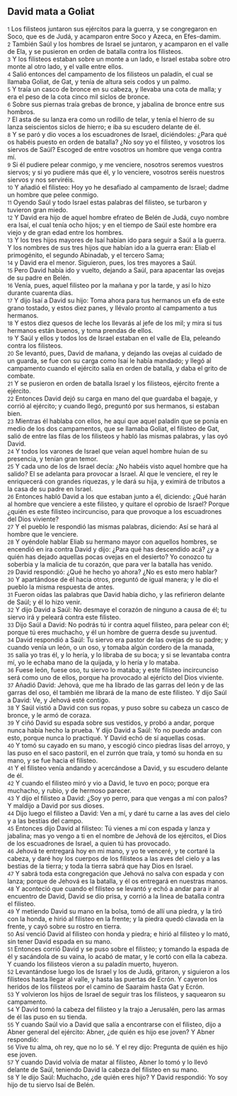 == David mata a Goliat ==

{{anchor|1}} <small>1</small> Los filisteos juntaron sus ejércitos para la guerra, y se congregaron en Soco, que es de Judá, y acamparon entre Soco y Azeca, en Efes-damim.<br>
{{anchor|2}} <small>2</small> También Saúl y los hombres de Israel se juntaron, y acamparon en el valle de Ela, y se pusieron en orden de batalla contra los filisteos.<br>
{{anchor|3}} <small>3</small> Y los filisteos estaban sobre un monte a un lado, e Israel estaba sobre otro monte al otro lado, y el valle entre ellos.<br>
{{anchor|4}} <small>4</small> Salió entonces del campamento de los filisteos un paladín, el cual se llamaba Goliat, de Gat, y tenía de altura seis codos   y un palmo.<br>
{{anchor|5}} <small>5</small> Y traía un casco de bronce en su cabeza, y llevaba una cota de malla; y era el peso de la cota cinco mil siclos   de bronce.<br>
{{anchor|6}} <small>6</small> Sobre sus piernas traía grebas de bronce, y jabalina de bronce entre sus hombros.<br>
{{anchor|7}} <small>7</small> El asta de su lanza era como un rodillo de telar, y tenía el hierro de su lanza seiscientos siclos   de hierro; e iba su escudero delante de él.<br>
{{anchor|8}} <small>8</small> Y se paró y dio voces a los escuadrones de Israel, diciéndoles: ¿Para qué os habéis puesto en orden de batalla? ¿No soy yo el filisteo, y vosotros los siervos de Saúl? Escoged de entre vosotros un hombre que venga contra mí.<br>
{{anchor|9}} <small>9</small> Si él pudiere pelear conmigo, y me venciere, nosotros seremos vuestros siervos; y si yo pudiere más que él, y lo venciere, vosotros seréis nuestros siervos y nos serviréis.<br>
{{anchor|10}} <small>10</small> Y añadió el filisteo: Hoy yo he desafiado al campamento de Israel; dadme un hombre que pelee conmigo.<br>
{{anchor|11}} <small>11</small> Oyendo Saúl y todo Israel estas palabras del filisteo, se turbaron y tuvieron gran miedo.<br>
{{anchor|12}} <small>12</small> Y David era hijo de aquel hombre efrateo de Belén de Judá, cuyo nombre era Isaí, el cual tenía ocho hijos; y en el tiempo de Saúl este hombre era viejo y de gran edad entre los hombres.<br>
{{anchor|13}} <small>13</small> Y los tres hijos mayores de Isaí habían ido para seguir a Saúl a la guerra. Y los nombres de sus tres hijos que habían ido a la guerra eran: Eliab el primogénito, el segundo Abinadab, y el tercero Sama;<br>
{{anchor|14}} <small>14</small> y David era el menor. Siguieron, pues, los tres mayores a Saúl.<br>
{{anchor|15}} <small>15</small> Pero David había ido y vuelto, dejando a Saúl, para apacentar las ovejas de su padre en Belén.<br>
{{anchor|16}} <small>16</small> Venía, pues, aquel filisteo por la mañana y por la tarde, y así lo hizo durante cuarenta días.<br>
{{anchor|17}} <small>17</small> Y dijo Isaí a David su hijo: Toma ahora para tus hermanos un efa   de este grano tostado, y estos diez panes, y llévalo pronto al campamento a tus hermanos.<br>
{{anchor|18}} <small>18</small> Y estos diez quesos de leche los llevarás al jefe de los mil; y mira si tus hermanos están buenos, y toma prendas de ellos.<br>
{{anchor|19}} <small>19</small> Y Saúl y ellos y todos los de Israel estaban en el valle de Ela, peleando contra los filisteos.<br>
{{anchor|20}} <small>20</small> Se levantó, pues, David de mañana, y dejando las ovejas al cuidado de un guarda, se fue con su carga como Isaí le había mandado; y llegó al campamento cuando el ejército salía en orden de batalla, y daba el grito de combate.<br>
{{anchor|21}} <small>21</small> Y se pusieron en orden de batalla Israel y los filisteos, ejército frente a ejército.<br>
{{anchor|22}} <small>22</small> Entonces David dejó su carga en mano del que guardaba el bagaje, y corrió al ejército; y cuando llegó, preguntó por sus hermanos, si estaban bien.<br>
{{anchor|23}} <small>23</small> Mientras él hablaba con ellos, he aquí que aquel paladín que se ponía en medio de los dos campamentos, que se llamaba Goliat, el filisteo de Gat, salió de entre las filas de los filisteos y habló las mismas palabras, y las oyó David.<br>
{{anchor|24}} <small>24</small> Y todos los varones de Israel que veían aquel hombre huían de su presencia, y tenían gran temor.<br>
{{anchor|25}} <small>25</small> Y cada uno de los de Israel decía: ¿No habéis visto aquel hombre que ha salido? El se adelanta para provocar a Israel. Al que le venciere, el rey le enriquecerá con grandes riquezas, y le dará su hija, y eximirá de tributos a la casa de su padre en Israel.<br>
{{anchor|26}} <small>26</small> Entonces habló David a los que estaban junto a él, diciendo: ¿Qué harán al hombre que venciere a este filisteo, y quitare el oprobio de Israel? Porque ¿quién es este filisteo incircunciso, para que provoque a los escuadrones del Dios viviente?<br>
{{anchor|27}} <small>27</small> Y el pueblo le respondió las mismas palabras, diciendo: Así se hará al hombre que le venciere.<br>
{{anchor|28}} <small>28</small> Y oyéndole hablar Eliab su hermano mayor con aquellos hombres, se encendió en ira contra David y dijo: ¿Para qué has descendido acá? ¿y a quién has dejado aquellas pocas ovejas en el desierto? Yo conozco tu soberbia y la malicia de tu corazón, que para ver la batalla has venido.<br>
{{anchor|29}} <small>29</small> David respondió: ¿Qué he hecho yo ahora? ¿No es esto mero hablar?<br>
{{anchor|30}} <small>30</small> Y apartándose de él hacia otros, preguntó de igual manera; y le dio el pueblo la misma respuesta de antes.<br>
{{anchor|31}} <small>31</small> Fueron oídas las palabras que David había dicho, y las refirieron delante de Saúl; y él lo hizo venir.<br>
{{anchor|32}} <small>32</small> Y dijo David a Saúl: No desmaye el corazón de ninguno a causa de él; tu siervo irá y peleará contra este filisteo.<br>
{{anchor|33}} <small>33</small> Dijo Saúl a David: No podrás tú ir contra aquel filisteo, para pelear con él; porque tú eres muchacho, y él un hombre de guerra desde su juventud.<br>
{{anchor|34}} <small>34</small> David respondió a Saúl: Tu siervo era pastor de las ovejas de su padre; y cuando venía un león, o un oso, y tomaba algún cordero de la manada,<br>
{{anchor|35}} <small>35</small> salía yo tras él, y lo hería, y lo libraba de su boca; y si se levantaba contra mí, yo le echaba mano de la quijada, y lo hería y lo mataba.<br>
{{anchor|36}} <small>36</small> Fuese león, fuese oso, tu siervo lo mataba; y este filisteo incircunciso será como uno de ellos, porque ha provocado al ejéricto del Dios viviente.<br>
{{anchor|37}} <small>37</small> Añadió David: Jehová, que me ha librado de las garras del león y de las garras del oso, él también me librará de la mano de este filisteo. Y dijo Saúl a David: Ve, y Jehová esté contigo.<br>
{{anchor|38}} <small>38</small> Y Saúl vistió a David con sus ropas, y puso sobre su cabeza un casco de bronce, y le armó de coraza.<br>
{{anchor|39}} <small>39</small> Y ciñó David su espada sobre sus vestidos, y probó a andar, porque nunca había hecho la prueba. Y dijo David a Saúl: Yo no puedo andar con esto, porque nunca lo practiqué. Y David echó de sí aquellas cosas.<br>
{{anchor|40}} <small>40</small> Y tomó su cayado en su mano, y escogió cinco piedras lisas del arroyo, y las puso en el saco pastoril, en el zurrón que traía, y tomó su honda en su mano, y se fue hacia el filisteo.<br>
{{anchor|41}} <small>41</small> Y el filisteo venía andando y acercándose a David, y su escudero delante de él.<br>
{{anchor|42}} <small>42</small> Y cuando el filisteo miró y vio a David, le tuvo en poco; porque era muchacho, y rubio, y de hermoso parecer.<br>
{{anchor|43}} <small>43</small> Y dijo el filisteo a David: ¿Soy yo perro, para que vengas a mí con palos? Y maldijo a David por sus dioses.<br>
{{anchor|44}} <small>44</small> Dijo luego el filisteo a David: Ven a mí, y daré tu carne a las aves del cielo y a las bestias del campo.<br>
{{anchor|45}} <small>45</small> Entonces dijo David al filisteo: Tú vienes a mí con espada y lanza y jabalina; mas yo vengo a ti en el nombre de Jehová de los ejércitos, el Dios de los escuadrones de Israel, a quien tú has provocado.<br>
{{anchor|46}} <small>46</small> Jehová te entregará hoy en mi mano, y yo te venceré, y te cortaré la cabeza, y daré hoy los cuerpos de los filisteos a las aves del cielo y a las bestias de la tierra; y toda la tierra sabrá que hay Dios en Israel.<br>
{{anchor|47}} <small>47</small> Y sabrá toda esta congregación que Jehová no salva con espada y con lanza; porque de Jehová es la batalla, y él os entregará en nuestras manos.<br>
{{anchor|48}} <small>48</small> Y aconteció que cuando el filisteo se levantó y echó a andar para ir al encuentro de David, David se dio prisa, y corrió a la linea de batalla contra el filisteo.<br>
{{anchor|49}} <small>49</small> Y metiendo David su mano en la bolsa, tomó de allí una piedra, y la tiró con la honda, e hirió al filisteo en la frente; y la piedra quedó clavada en la frente, y cayó sobre su rostro en tierra.<br>
{{anchor|50}} <small>50</small> Así venció David al filisteo con honda y piedra; e hirió al filisteo y lo mató, sin tener David espada en su mano.<br>
{{anchor|51}} <small>51</small> Entonces corrió David y se puso sobre el filisteo; y tomando la espada de él y sacándola de su vaina, lo acabó de matar, y le cortó con ella la cabeza. Y cuando los filisteos vieron a su paladín muerto, huyeron.<br>
{{anchor|52}} <small>52</small> Levantándose luego los de Israel y los de Judá, gritaron, y siguieron a los filisteos hasta llegar al valle, y hasta las puertas de Ecrón. Y cayeron los heridos de los filisteos por el camino de Saaraim hasta Gat y Ecrón.<br>
{{anchor|53}} <small>53</small> Y volvieron los hijos de Israel de seguir tras los filisteos, y saquearon su campamento.<br>
{{anchor|54}} <small>54</small> Y David tomó la cabeza del filisteo y la trajo a Jerusalén, pero las armas de él las puso en su tienda.<br>
{{anchor|55}} <small>55</small> Y cuando Saúl vio a David que salía a encontrarse con el filisteo, dijo a Abner general del ejército: Abner, ¿de quién es hijo ese joven? Y Abner respondió:<br>
{{anchor|56}} <small>56</small> Vive tu alma, oh rey, que no lo sé. Y el rey dijo: Pregunta de quién es hijo ese joven.<br>
{{anchor|57}} <small>57</small> Y cuando David volvía de matar al filisteo, Abner lo tomó y lo llevó delante de Saúl, teniendo David la cabeza del filisteo en su mano.<br>
{{anchor|58}} <small>58</small> Y le dijo Saúl: Muchacho, ¿de quién eres hijo? Y David respondió: Yo soy hijo de tu siervo Isaí de Belén.<br>
